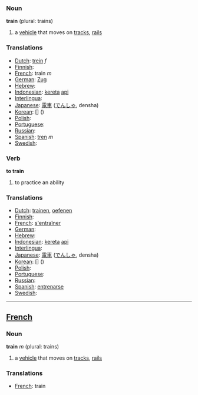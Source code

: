 === Noun ===

'''train''' (plural: trains)

# a [[vehicle]] that moves on [[tracks]], [[rails]]

=== Translations ===

*[[Dutch]]: [[trein]] ''f''
*[[Finnish]]: [[]]
*[[French]]: train ''m''
*[[German]]: [[Zug]] '' ''
*[[Hebrew]]: [[]] '' ''
*[[Indonesian]]: [[kereta]] [[api]]
*[[Interlingua]]: [[]]
*[[Japanese]]: [[電車]] ([[でんしゃ]], densha)
*[[Korean]]: [[]] [] ()
*[[Polish]]: [[]]
*[[Portuguese]]: [[]] '' ''
*[[Russian]]: [[]]
*[[Spanish]]: [[tren]] ''m''
*[[Swedish]]: [[]] '' ''

===Verb===

'''to train'''

# to practice an ability

=== Translations ===

*[[Dutch]]: [[trainen]], [[oefenen]]
*[[Finnish]]: [[]]
*[[French]]: [[s'entraîner]]
*[[German]]: [[]]
*[[Hebrew]]: [[]]
*[[Indonesian]]: [[kereta]] [[api]]
*[[Interlingua]]: [[]]
*[[Japanese]]: [[電車]] ([[でんしゃ]], densha)
*[[Korean]]: [[]] [] ()
*[[Polish]]: [[]]
*[[Portuguese]]: [[]]
*[[Russian]]: [[]]
*[[Spanish]]: [[entrenarse]]
*[[Swedish]]: [[]]

----

==[[French]]==

=== Noun ===

'''train''' ''m'' (plural: trains)

# a [[vehicle]] that moves on [[tracks]], [[rails]]

=== Translations ===

*[[French]]: train